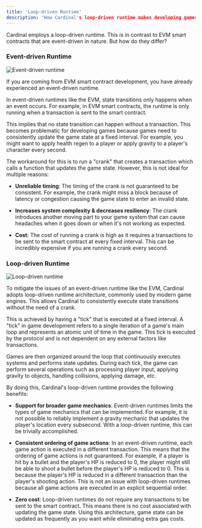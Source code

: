 ```yaml
---
title: 'Loop-driven Runtime'
description: 'How Cardinal's loop-driven runtime makes developing games on the blockchain easier.'
---
```


Cardinal employs a loop-driven runtime. This is in contrast to EVM smart contracts that are event-driven in nature. But how do they differ?

### Event-driven Runtime
![Event-driven runtime](/images/event.jpg)

If you are coming from EVM smart contract development, you have already experienced an event-driven runtime.

In event-driven runtimes like the EVM, state transitions only happens when an event occurs. For example, in EVM smart contracts, the runtime is only running when a transaction is sent to the smart contract.

This implies that no state transition can happen without a transaction. This becomes problematic for developing games because games need to consistently update the game state at a fixed interval. For example, you might want to apply health regen to a player or apply gravity to a player's character every second.

The workaround for this is to run a "crank" that creates a transaction which calls a function that updates the game state. However, this is not ideal for multiple reasons:

- **Unreliable timing**: The timing of the crank is not guaranteed to be consistent. For example, the crank might miss a block because of latency or congestion causing the game state to enter an invalid state.

- **Increases system complexity & decreases resiliency**: The crank introduces another moving part to your game system that can cause headaches when it goes down or when it's not working as expected.

- **Cost**: The cost of running a crank is high as it requires a transactions to be sent to the smart contract at every fixed interval. This can be incredibly expensive if you are running a crank every second.


### Loop-driven Runtime

![Loop-driven runtime](/images/loop.jpg)

To mitigate the issues of an event-driven runtime like the EVM, Cardinal adopts loop-driven runtime architecture, commonly used by modern game engines. This allows Cardinal to consistently execute state transitions without the need of a crank.

This is achieved by having a "tick" that is executed at a fixed interval. A "tick" in game development refers to a single iteration of a game's main loop and represents an atomic unit of time in the game. This tick is executed by the protocol and is not dependent on any external factors like transactions.


Games are then organized around the loop that continuously executes systems and performs state updates. During each tick, the game can perform several operations such as processing player input, applying gravity to objects, handling collisions, applying damage, etc.

By doing this, Cardinal's loop-driven runtime provides the following benefits:

- **Support for broader game mechanics**: Event-driven runtimes limits the types of game mechanics that can be implemented. For example, it is not possible to reliably implement a gravity mechanic that updates the player's location every subsecond. With a loop-driven runtime, this can be trivially accomplished.


- **Consistent ordering of game actions**: In an event-driven runtime, each game action is executed in a different transaction. This means that the ordering of game actions is not guaranteed. For example, if a player is hit by a bullet and the player's HP is reduced to 0, the player might still be able to shoot a bullet before the player's HP is reduced to 0. This is because the player's HP is reduced in a different transaction than the player's shooting action. This is not an issue with loop-driven runtimes because all game actions are executed in an explicit sequential order.


- **Zero cost**: Loop-driven runtimes do not require any transactions to be sent to the smart contract. This means there is no cost associated with updating the game state. Using this architecture, game state can be updated as frequently as you want while eliminating extra gas costs.